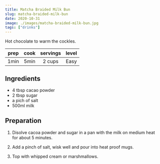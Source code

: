 ```yaml
---
title: Matcha Braided Milk Bun
slug: matcha-braided-milk-bun
date: 2020-10-31
image: ./images/matcha-braided-milk-bun.jpg
tags: ["drinks"]
---
```


<StyledParagraph>Hot chocolate to warm the cockles.</StyledParagraph>

| prep | cook | servings | level |
| :--: | :--: | :------: | :---: |
| 1min | 5min |  2 cups  | Easy  |

## Ingredients

- <ListItem>4 tbsp cacao powder</ListItem>
- <ListItem>2 tbsp sugar</ListItem>
- <ListItem>a pich of salt</ListItem>
- <ListItem>500ml milk</ListItem>

## Preparation

1. Disolve cacoa powder and sugar in a pan with the milk on medium heat for about 5 minutes.

2. Add a pinch of salt, wisk well and pour into heat proof mugs.

3. Top with whipped cream or marshmallows.
